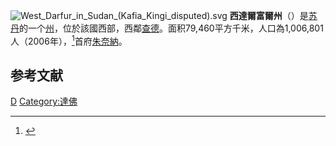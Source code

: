 {{noteTA
|1=zh-hans:达尔富尔;zh-hk:達爾富爾;zh-tw:達佛;
|G1=Country
}}
[[File:West_Darfur_in_Sudan_(Kafia_Kingi_disputed).svg|right]]
'''西達爾富爾州'''（{{lang-ar|غرب دارفور|}}）是[[苏丹|苏丹]]的一个[[苏丹行政区划|州]]，位於該國西部，西鄰[[查德|查德]]。面积79,460平方千米，人口為1,006,801人（2006年），<ref>{{Cite web |url=http://bevoelkerungsstatistik.de/wg.php?x=&men=gadm&lng=de&dat=32&geo=-188&srt=3npn&col=aohdq |title=World Gazetter |access-date=2008-06-06 |archive-url=https://web.archive.org/web/20121113053839/http://bevoelkerungsstatistik.de/wg.php?x=&men=gadm&lng=de&dat=32&geo=-188&srt=3npn&col=aohdq |archive-date=2012-11-13 |dead-url=yes }}</ref>首府[[朱奈納|朱奈納]]。

== 参考文献 ==
<div class="references-small">
<references />
</div>
{{苏丹省份}}
{{苏丹小作品}}

[[Category:苏丹州份|D]]
[[Category:達佛|Category:達佛]]
